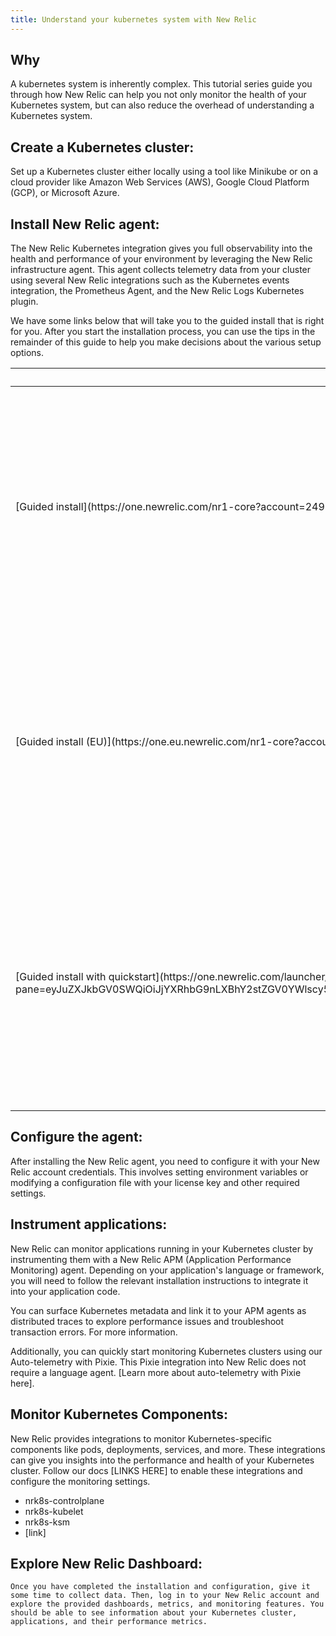 ```yaml
---
title: Understand your kubernetes system with New Relic
---
```


## Why

A kubernetes system is inherently complex. This tutorial series guide you through how New Relic can help you not only monitor the health of your Kubernetes system, but can also reduce the overhead of understanding a Kubernetes system.

##  Create a Kubernetes cluster: 

Set up a Kubernetes cluster either locally using a tool like Minikube or on a cloud provider like Amazon Web Services (AWS), Google Cloud Platform (GCP), or Microsoft Azure.

## Install New Relic agent: 


The New Relic Kubernetes integration gives you full observability into the health and performance of your environment by leveraging the New Relic infrastructure agent. This agent collects telemetry data from your cluster using several New Relic integrations such as the Kubernetes events integration, the Prometheus Agent, and the New Relic Logs Kubernetes plugin.


We have some links below that will take you to the guided install that is right for you. After you start the installation process, you can use the tips in the remainder of this guide to help you make decisions about the various setup options.

<table>
  <thead>
    <tr>
      <th style={{ width: "200px" }}>
        Guided install option
      </th>
      <th>
        Description
      </th>
    </tr>
  </thead>
    <tbody>
    <tr>
      <td>
        [Guided install](https://one.newrelic.com/nr1-core?account=2498654&state=d1aae74b-0ad6-b0f3-093d-cc89ecf89234)
      </td>
      <td>
        Use this if your New Relic organization does **not** use the [EU](/docs/using-new-relic/welcome-new-relic/get-started/our-eu-us-region-data-centers) data center, and you don't need the bonus dashboards and alerts from the quickstart.
      </td>
    </tr>
    <tr>
      <td>
        [Guided install (EU)](https://one.eu.newrelic.com/nr1-core?account=2498654&state=d1aae74b-0ad6-b0f3-093d-cc89ecf89234)
      </td>
      <td>
        Use this if your New Relic organization uses the [EU](/docs/using-new-relic/welcome-new-relic/get-started/our-eu-us-region-data-centers) data center, and you don't need the bonus dashboards and alerts from the quickstart.
      </td>
    </tr>
    <tr>
      <td>
        [Guided install with quickstart](https://one.newrelic.com/launcher/catalog-pack-details.launcher/?pane=eyJuZXJkbGV0SWQiOiJjYXRhbG9nLXBhY2stZGV0YWlscy5jYXRhbG9nLXBhY2stY29udGVudHMiLCJxdWlja3N0YXJ0SWQiOiI4OGE3OWY1Mi04MWMxLTRmYTItOTlmOC0zY2I1YjAxMmYxNjAifQ==)
      </td>
      <td>
        Use this option if your New Relic organization does **not** use the [EU](/docs/using-new-relic/welcome-new-relic/get-started/our-eu-us-region-data-centers) data center, and you also want to install some bonus dashboards and alerts from the quickstart.
      </td>
    </tr>
    </tbody>
</table>

## Configure the agent: 

After installing the New Relic agent, you need to configure it with your New Relic account credentials. This involves setting environment variables or modifying a configuration file with your license key and other required settings.

## Instrument applications: 

New Relic can monitor applications running in your Kubernetes cluster by instrumenting them with a New Relic APM (Application Performance Monitoring) agent. Depending on your application's language or framework, you will need to follow the relevant  installation instructions to integrate it into your application code.

You can surface Kubernetes metadata and link it to your APM agents as distributed traces to explore performance issues and troubleshoot transaction errors. For more information.

Additionally, you can quickly start monitoring Kubernetes clusters using our Auto-telemetry with Pixie. This Pixie integration into New Relic does not require a language agent. [Learn more about auto-telemetry with Pixie here].

## Monitor Kubernetes Components:

New Relic provides integrations to monitor Kubernetes-specific components like pods, deployments, services, and more. These integrations can give you insights into the performance and health of your Kubernetes cluster. Follow our docs [LINKS HERE] to enable these integrations and configure the monitoring settings.

* nrk8s-controlplane
* nrk8s-kubelet
* nrk8s-ksm
* [link]

## Explore New Relic Dashboard:

    Once you have completed the installation and configuration, give it some time to collect data. Then, log in to your New Relic account and explore the provided dashboards, metrics, and monitoring features. You should be able to see information about your Kubernetes cluster, applications, and their performance metrics.

